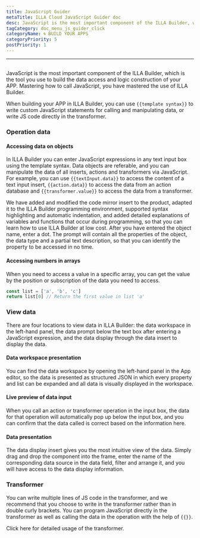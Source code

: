 ```yaml
---
title: JavaScript Guider
metaTitle: ILLA Cloud JavaScript Guider doc
desc: JavaScript is the most important component of the ILLA Builder, which is the tool you use to build the data access and logic construction of your APP
tagCategory: doc_menu_js_guider_click
categoryName: 🌀 BUILD YOUR APPS
categoryPriority: 5
postPriority: 1
---
```


* * *

## <Heading hidden>JavaScript Guider</Heading>

JavaScript is the most important component of the ILLA Builder, which is the tool you use to build the data access and logic construction of your APP. Mastering how to call JavaScript, you have mastered the use of ILLA Builder.

When building your APP in ILLA Builder, you can use `{{template syntax}}` to write custom JavaScript statements for calling and manipulating data, or write JS code directly in the transformer.

### Operation data

#### Accessing data on objects

In ILLA Builder you can enter JavaScript expressions in any text input box using the template syntax. Data objects are referable, and you can manipulate the data of all inserts, actions and transformers via JavaScript. For example, you can use `{{textInput.data}}` to access the content of a text input insert, `{{action.data}}` to access the data from an action database and `{{transformer.value}}` to access the data from a transformer.

We have added and modified the code mirror insert to the product, adapted it to the ILLA Builder programming environment, supported syntax highlighting and automatic indentation, and added detailed explanations of variables and functions that occur during programming, so that you can learn how to use ILLA Builder at low cost. After you have entered the object name, enter a dot. The prompt will contain all the properties of the object, the data type and a partial text description, so that you can identify the property to be accessed in no time.

#### Accessing numbers in arrays

When you need to access a value in a specific array, you can get the value by the position or subscription of the data you need to access.

```javascript
const list = ['a', 'b', 'c']
return list[0] // Return the first value in list 'a'
```

### View  data

There are four locations to view data in ILLA Builder: the data workspace in the left-hand panel, the data prompt below the text box after entering a JavaScript expression, and the data display through the data insert to display the data.

#### Data workspace presentation

You can find the data workspace by opening the left-hand panel in the App editor, so the data is presented as structured JSON in which every property and list can be expanded and all data is visually displayed in the workspace.

[//]: # "[图片]"

#### Live preview of data input

When you call an action or transformer operation in the input box, the data for that operation will automatically pop up below the input box, and you can confirm that the data called is correct based on the information here.

[//]: # "[图片]"

#### Data presentation

The data display insert gives you the most intuitive view of the data. Simply drag and drop the component into the frame, enter the name of the corresponding data source in the data field, filter and arrange it, and you will have access to the data display information.

[//]: # "[图片]"

### Transformer

You can write multiple lines of JS code in the transformer, and we recommend that you choose to write in the transformer rather than in double curly brackets. You can program JavaScript directly in the transformer as well as calling the data in the operation with the help of `{{}}`.

Click here for detailed usage of the transformer.
